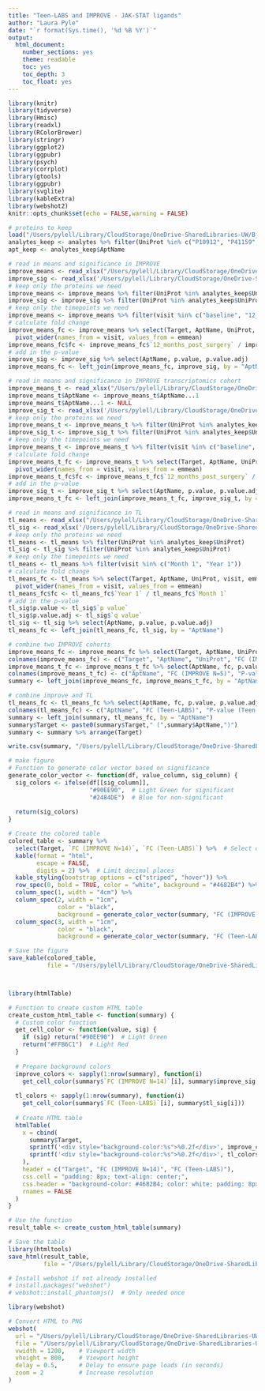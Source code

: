 ```yaml
---
title: "Teen-LABS and IMPROVE - JAK-STAT ligands"
author: "Laura Pyle"
date: "`r format(Sys.time(), '%d %B %Y')`"
output:
  html_document:
    number_sections: yes
    theme: readable
    toc: yes
    toc_depth: 3
    toc_float: yes
---
```


```r
library(knitr)
library(tidyverse)
library(Hmisc)
library(readxl)
library(RColorBrewer)
library(stringr)
library(ggplot2)
library(ggpubr)
library(psych)
library(corrplot)
library(gtools)
library(ggpubr)
library(svglite)
library(kableExtra)
library(webshot2)
knitr::opts_chunk$set(echo = FALSE,warning = FALSE)
```

```r
# proteins to keep
load("/Users/pylell/Library/CloudStorage/OneDrive-SharedLibraries-UW/Bjornstad/Biostatistics Core Shared Drive/Data Harmonization/Combined SomaScan/analytes.Rdata")
analytes_keep <- analytes %>% filter(UniProt %in% c("P10912", "P41159", "P60568", "P05231", "P29459|P29460", "P29460|Q9NPF7","P01567","P01236"))
apt_keep <- analytes_keep$AptName

# read in means and significance in IMPROVE
improve_means <- read_xlsx("/Users/pylell/Library/CloudStorage/OneDrive-SharedLibraries-UW/Bjornstad/Biostatistics Core Shared Drive/IMPROVE T2D/Results/IMPROVE emmeans.xlsx")
improve_sig <- read_xlsx('/Users/pylell/Library/CloudStorage/OneDrive-SharedLibraries-UW/Bjornstad/Biostatistics Core Shared Drive/IMPROVE T2D/Results/IMPROVE Somalogic results.xlsx', sheet = "Month 12 - Baseline")
# keep only the proteins we need
improve_means <- improve_means %>% filter(UniProt %in% analytes_keep$UniProt)
improve_sig <- improve_sig %>% filter(UniProt %in% analytes_keep$UniProt)
# keep only the timepoints we need
improve_means <- improve_means %>% filter(visit %in% c("baseline", "12_months_post_surgery"))
# calculate fold change
improve_means_fc <- improve_means %>% select(Target, AptName, UniProt, visit, emmean) %>%
  pivot_wider(names_from = visit, values_from = emmean)
improve_means_fc$fc <- improve_means_fc$`12_months_post_surgery` / improve_means_fc$baseline
# add in the p-value
improve_sig <- improve_sig %>% select(AptName, p.value, p.value.adj)
improve_means_fc <- left_join(improve_means_fc, improve_sig, by = "AptName")

# read in means and significance in IMPROVE transcriptomics cohort
improve_means_t <- read_xlsx("/Users/pylell/Library/CloudStorage/OneDrive-SharedLibraries-UW/Bjornstad/Biostatistics Core Shared Drive//IMPROVE T2D/Results/IMPROVE emmeans transcriptomics cohort.xlsx")
improve_means_t$AptName <- improve_means_t$AptName...1
improve_means_t$AptName...1 <- NULL
improve_sig_t <- read_xlsx('/Users/pylell/Library/CloudStorage/OneDrive-SharedLibraries-UW/Bjornstad/Biostatistics Core Shared Drive//IMPROVE T2D/Results/IMPROVE Somalogic results transcriptomics cohort.xlsx', sheet = "Month 12 - Baseline")
# keep only the proteins we need
improve_means_t <- improve_means_t %>% filter(UniProt %in% analytes_keep$UniProt)
improve_sig_t <- improve_sig_t %>% filter(UniProt %in% analytes_keep$UniProt)
# keep only the timepoints we need
improve_means_t <- improve_means_t %>% filter(visit %in% c("baseline", "12_months_post_surgery"))
# calculate fold change
improve_means_t_fc <- improve_means_t %>% select(Target, AptName, UniProt, visit, emmean) %>%
  pivot_wider(names_from = visit, values_from = emmean)
improve_means_t_fc$fc <- improve_means_t_fc$`12_months_post_surgery` / improve_means_t_fc$baseline
# add in the p-value
improve_sig_t <- improve_sig_t %>% select(AptName, p.value, p.value.adj)
improve_means_t_fc <- left_join(improve_means_t_fc, improve_sig_t, by = "AptName")

# read in means and significance in TL
tl_means <- read_xlsx("/Users/pylell/Library/CloudStorage/OneDrive-SharedLibraries-UW/Bjornstad/Biostatistics Core Shared Drive/Teen Labs/Results/Teen LABS emmeans.xlsx")
tl_sig <- read_xlsx('/Users/pylell/Library/CloudStorage/OneDrive-SharedLibraries-UW/Bjornstad/Biostatistics Core Shared Drive/Teen Labs/Results/Teen LABS change_from_m1.xlsx', sheet = "visitYear 1")
# keep only the proteins we need
tl_means <- tl_means %>% filter(UniProt %in% analytes_keep$UniProt)
tl_sig <- tl_sig %>% filter(UniProt %in% analytes_keep$UniProt)
# keep only the timepoints we need
tl_means <- tl_means %>% filter(visit %in% c("Month 1", "Year 1"))
# calculate fold change
tl_means_fc <- tl_means %>% select(Target, AptName, UniProt, visit, emmean) %>%
  pivot_wider(names_from = visit, values_from = emmean)
tl_means_fc$fc <- tl_means_fc$`Year 1` / tl_means_fc$`Month 1`
# add in the p-value
tl_sig$p.value <- tl_sig$`p value`
tl_sig$p.value.adj <- tl_sig$`q value`
tl_sig <- tl_sig %>% select(AptName, p.value, p.value.adj)
tl_means_fc <- left_join(tl_means_fc, tl_sig, by = "AptName")

# combine two IMPROVE cohorts
improve_means_fc <- improve_means_fc %>% select(Target, AptName, UniProt, fc, p.value, p.value.adj)
colnames(improve_means_fc) <- c("Target", "AptName", "UniProt", "FC (IMPROVE N=14)", "P-value (IMPROVE N=14)", "Q-value (IMPROVE N=14)")
improve_means_t_fc <- improve_means_t_fc %>% select(AptName, fc, p.value, p.value.adj)
colnames(improve_means_t_fc) <- c("AptName", "FC (IMPROVE N=5)", "P-value (IMPROVE N=5)", "Q-value (IMPROVE N=5)")
summary <- left_join(improve_means_fc, improve_means_t_fc, by = "AptName")

# combine improve and TL
tl_means_fc <- tl_means_fc %>% select(AptName, fc, p.value, p.value.adj)
colnames(tl_means_fc) <- c("AptName", "FC (Teen-LABS)", "P-value (Teen-LABS)", "Q-value (Teen-LABS)")
summary <- left_join(summary, tl_means_fc, by = "AptName")
summary$Target <- paste0(summary$Target," (",summary$AptName,")")
summary <- summary %>% arrange(Target)

write.csv(summary, "/Users/pylell/Library/CloudStorage/OneDrive-SharedLibraries-UW/Bjornstad/Biostatistics Core Shared Drive/IMPROVE T2D/Results/TL_IMPROVE_FC_Jeet.csv", row.names = F)

# make figure
# Function to generate color vector based on significance
generate_color_vector <- function(df, value_column, sig_column) {
  sig_colors <- ifelse(df[[sig_column]], 
                       "#90EE90",  # Light Green for significant
                       "#2484DE")  # Blue for non-significant
  
  return(sig_colors)
}

# Create the colored table
colored_table <- summary %>%
  select(Target, `FC (IMPROVE N=14)`, `FC (Teen-LABS)`) %>%  # Select only these columns
  kable(format = "html", 
        escape = FALSE, 
        digits = 2) %>%  # Limit decimal places
  kable_styling(bootstrap_options = c("striped", "hover")) %>%
  row_spec(0, bold = TRUE, color = "white", background = "#4682B4") %>%
  column_spec(1, width = "4cm") %>%
  column_spec(2, width = "1cm",
              color = "black", 
              background = generate_color_vector(summary, "FC (IMPROVE N=14)", "improve_sig")) %>%
  column_spec(3, width = "1cm",
              color = "black", 
              background = generate_color_vector(summary, "FC (Teen-LABS)", "tl_sig"))

# Save the figure
save_kable(colored_table, 
           file = "/Users/pylell/Library/CloudStorage/OneDrive-SharedLibraries-UW/Bjornstad/Biostatistics Core Shared Drive/IMPROVE T2D/Results/Figures/TL_IMPROVE_v1.png", density = 600)



library(htmlTable)

# Function to create custom HTML table
create_custom_html_table <- function(summary) {
  # Custom color function
  get_cell_color <- function(value, sig) {
    if (sig) return("#90EE90")  # Light Green
    return("#FFB6C1")  # Light Red
  }
  
  # Prepare background colors
  improve_colors <- sapply(1:nrow(summary), function(i) 
    get_cell_color(summary$`FC (IMPROVE N=14)`[i], summary$improve_sig[i]))
  
  tl_colors <- sapply(1:nrow(summary), function(i) 
    get_cell_color(summary$`FC (Teen-LABS)`[i], summary$tl_sig[i]))
  
  # Create HTML table
  htmlTable(
    x = cbind(
      summary$Target,
      sprintf('<div style="background-color:%s">%0.2f</div>', improve_colors, summary$`FC (IMPROVE N=14)`),
      sprintf('<div style="background-color:%s">%0.2f</div>', tl_colors, summary$`FC (Teen-LABS)`)
    ),
    header = c("Target", "FC (IMPROVE N=14)", "FC (Teen-LABS)"),
    css.cell = "padding: 8px; text-align: center;",
    css.header = "background-color: #4682B4; color: white; padding: 8px;",
    rnames = FALSE
  )
}

# Use the function
result_table <- create_custom_html_table(summary)

# Save the table
library(htmltools)
save_html(result_table, 
          file = "/Users/pylell/Library/CloudStorage/OneDrive-SharedLibraries-UW/Bjornstad/Biostatistics Core Shared Drive/IMPROVE T2D/Results/Figures/TL_IMPROVE.html")

# Install webshot if not already installed
# install.packages("webshot")
# webshot::install_phantomjs()  # Only needed once

library(webshot)

# Convert HTML to PNG
webshot(
  url = "/Users/pylell/Library/CloudStorage/OneDrive-SharedLibraries-UW/Bjornstad/Biostatistics Core Shared Drive/IMPROVE T2D/Results/Figures/TL_IMPROVE.html",
  file = "/Users/pylell/Library/CloudStorage/OneDrive-SharedLibraries-UW/Bjornstad/Biostatistics Core Shared Drive/IMPROVE T2D/Results/Figures/TL_IMPROVE_v2.png",
  vwidth = 1200,    # Viewport width
  vheight = 800,    # Viewport height
  delay = 0.5,      # Delay to ensure page loads (in seconds)
  zoom = 2          # Increase resolution
)
```
